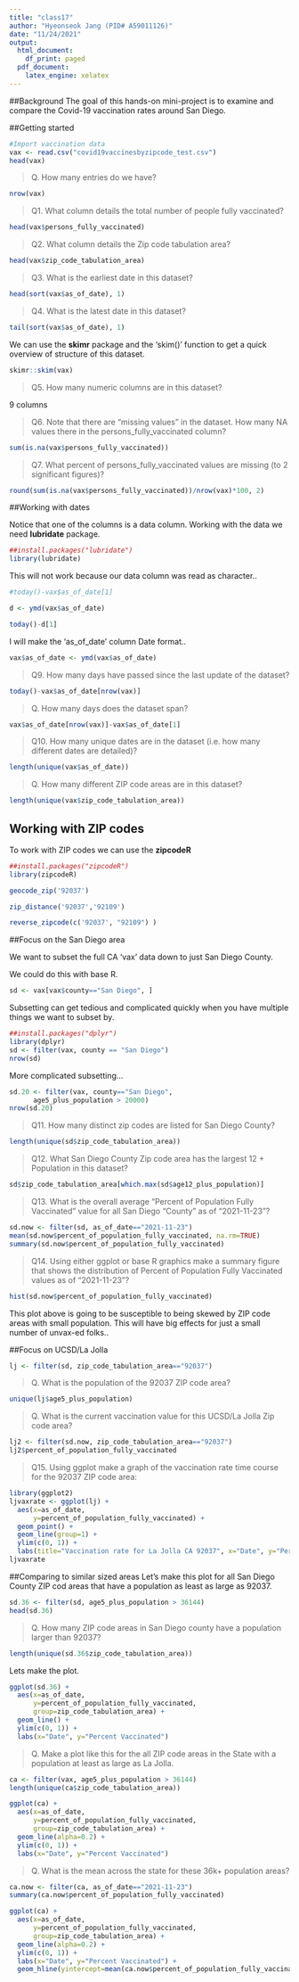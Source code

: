 ```yaml
---
title: "class17"
author: "Hyeonseok Jang (PID# A59011126)"
date: "11/24/2021"
output:
  html_document:
    df_print: paged
  pdf_document:
    latex_engine: xelatex
---
```


##Background
The goal of this hands-on mini-project is to examine and compare the Covid-19 vaccination rates around San Diego.

##Getting started
```r
#Import vaccination data
vax <- read.csv("covid19vaccinesbyzipcode_test.csv")
head(vax)
```

> Q. How many entries do we have?

```r
nrow(vax)
```

> Q1. What column details the total number of people fully vaccinated?

```r
head(vax$persons_fully_vaccinated)
```

> Q2. What column details the Zip code tabulation area?

```r
head(vax$zip_code_tabulation_area)
```

> Q3. What is the earliest date in this dataset?

```r
head(sort(vax$as_of_date), 1)
```

> Q4. What is the latest date in this dataset?

```r
tail(sort(vax$as_of_date), 1)
```

We can use the **skimr** package and the 'skim()' function to get a quick overview of structure of this dataset.

```r
skimr::skim(vax)
```

> Q5. How many numeric columns are in this dataset?

9 columns

> Q6. Note that there are “missing values” in the dataset. How many NA values there in the persons_fully_vaccinated column?

```r
sum(is.na(vax$persons_fully_vaccinated))
```

> Q7. What percent of persons_fully_vaccinated values are missing (to 2 significant figures)?

```r
round(sum(is.na(vax$persons_fully_vaccinated))/nrow(vax)*100, 2)
```

##Working with dates

Notice that one of the columns is a data column. Working with the data we need **lubridate** package.
```r
##install.packages("lubridate")
library(lubridate)
```

This will not work because our data column was read as character..
```r
#today()-vax$as_of_date[1]
```

```r
d <- ymd(vax$as_of_date)
```

```r
today()-d[1]
```

I will make the 'as_of_date' column Date format..
```r
vax$as_of_date <- ymd(vax$as_of_date)
```

> Q9. How many days have passed since the last update of the dataset?

```r
today()-vax$as_of_date[nrow(vax)]
```

> Q. How many days does the dataset span?

```r
vax$as_of_date[nrow(vax)]-vax$as_of_date[1]
```

> Q10. How many unique dates are in the dataset (i.e. how many different dates are detailed)?

```r
length(unique(vax$as_of_date))
```

> Q. How many different ZIP code areas are in this dataset?

```r
length(unique(vax$zip_code_tabulation_area))
```

## Working with ZIP codes
To work with ZIP codes we can use the **zipcodeR**
```r
##install.packages("zipcodeR")
library(zipcodeR)
```

```r
geocode_zip('92037')
```

```r
zip_distance('92037','92109')
```

```r
reverse_zipcode(c('92037', "92109") )
```

##Focus on the San Diego area

We want to subset the full CA 'vax' data down to just San Diego County.

We could do this with base R.
```r
sd <- vax[vax$county=="San Diego", ]
```

Subsetting can get tedious and complicated quickly when you have multiple things we want to subset by.
```r
##install.packages("dplyr")
library(dplyr)
sd <- filter(vax, county == "San Diego")
nrow(sd)
```

More complicated subsetting...
```r
sd.20 <- filter(vax, county=="San Diego",
      age5_plus_population > 20000)
nrow(sd.20)
```

> Q11. How many distinct zip codes are listed for San Diego County?

```r
length(unique(sd$zip_code_tabulation_area))
```

> Q12. What San Diego County Zip code area has the largest 12 + Population in this dataset?

```r
sd$zip_code_tabulation_area[which.max(sd$age12_plus_population)]
```

> Q13. What is the overall average “Percent of Population Fully Vaccinated” value for all San Diego “County” as of “2021-11-23”?

```r
sd.now <- filter(sd, as_of_date=="2021-11-23")
mean(sd.now$percent_of_population_fully_vaccinated, na.rm=TRUE)
summary(sd.now$percent_of_population_fully_vaccinated)
```

> Q14. Using either ggplot or base R graphics make a summary figure that shows the distribution of Percent of Population Fully Vaccinated values as of “2021-11-23”?

```r
hist(sd.now$percent_of_population_fully_vaccinated)
```
This plot above is going to be susceptible to being skewed by ZIP code areas with small population. This will have big effects for just a small number of unvax-ed folks..

##Focus on UCSD/La Jolla

```r
lj <- filter(sd, zip_code_tabulation_area=="92037")
```

> Q. What is the population of the 92037 ZIP code area?

```r
unique(lj$age5_plus_population)
```

> Q. What is the current vaccination value for this UCSD/La Jolla Zip code area?

```r
lj2 <- filter(sd.now, zip_code_tabulation_area=="92037")
lj2$percent_of_population_fully_vaccinated
```

> Q15. Using ggplot make a graph of the vaccination rate time course for the 92037 ZIP code area:

```r
library(ggplot2)
ljvaxrate <- ggplot(lj) +
  aes(x=as_of_date,
      y=percent_of_population_fully_vaccinated) +
  geom_point() +
  geom_line(group=1) +
  ylim(c(0, 1)) +
  labs(title="Vaccination rate for La Jolla CA 92037", x="Date", y="Percent Vaccinated")
ljvaxrate
```

##Comparing to similar sized areas
Let's make this plot for all San Diego County ZIP cod areas that have a population as least as large as 92037.
```r
sd.36 <- filter(sd, age5_plus_population > 36144)
head(sd.36)
```

> Q. How many ZIP code areas in San Diego county have a population larger than 92037?

```r
length(unique(sd.36$zip_code_tabulation_area))
```

Lets make the plot.
```r
ggplot(sd.36) +
  aes(x=as_of_date,
      y=percent_of_population_fully_vaccinated,
      group=zip_code_tabulation_area) +
  geom_line() +
  ylim(c(0, 1)) +
  labs(x="Date", y="Percent Vaccinated")
```

> Q. Make a plot like this for the all ZIP code areas in the State with a population at least as large as La Jolla.

```r
ca <- filter(vax, age5_plus_population > 36144)
length(unique(ca$zip_code_tabulation_area))
```

```r
ggplot(ca) +
  aes(x=as_of_date,
      y=percent_of_population_fully_vaccinated,
      group=zip_code_tabulation_area) +
  geom_line(alpha=0.2) +
  ylim(c(0, 1)) +
  labs(x="Date", y="Percent Vaccinated")
```

> Q. What is the mean across the state for these 36k+ population areas?

```r
ca.now <- filter(ca, as_of_date=="2021-11-23")
summary(ca.now$percent_of_population_fully_vaccinated)
```

```r
ggplot(ca) +
  aes(x=as_of_date,
      y=percent_of_population_fully_vaccinated,
      group=zip_code_tabulation_area) +
  geom_line(alpha=0.2) +
  ylim(c(0, 1)) +
  labs(x="Date", y="Percent Vaccinated") +
  geom_hline(yintercept=mean(ca.now$percent_of_population_fully_vaccinated), linetype=2, color="red")
```